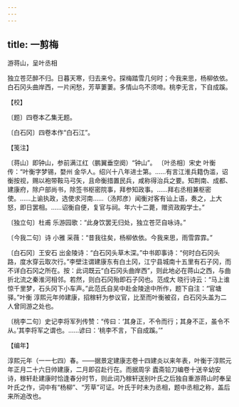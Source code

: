 ```yaml
---
---
---
```

title: 一剪梅
---



游蒋山，呈叶丞相





独立苍茫醉不归。日暮天寒，归去来兮。探梅踏雪几何时；今我来思，杨柳依依。　白石冈头曲岸西，一片闲愁，芳草萋萋。多情山鸟不须啼。桃李无言，下自成蹊。





【校】


〔题〕四卷本乙集无题。

〔白石冈〕四卷本作“白石江”。





【笺注】


〔蒋山〕即钟山，参前满江红（鹏翼垂空阕）“钟山”。 〔叶丞相〕宋史 叶衡传：“叶衡字梦锡，婺州 金华人。绍兴十八年进士第。……有言江淮兵籍伪滥，诏衡按视，赐以袍带鞍马弓矢，且命衡措置民兵，咸称得治兵之要。知荆南、成都、建康府，除户部尚书，除签书枢密院事，拜参知政事。……拜右丞相兼枢密使。……上谕执政，选使求河南……（汤邦彦）闻衡对客有讪上语，奏之，上大怒，即日罢相。……诏衡自便，复官与祠。年六十二薨，赠资政殿学士。”

〔独立句〕杜甫 乐游园歌：“此身饮罢无归处，独立苍茫自咏诗。”

〔今我二句〕诗 小雅 采薇：“昔我往矣，杨柳依依。今我来思，雨雪霏霏。”

〔白石冈〕王安石 出金陵诗：“白石冈头草木深。”中书即事诗：“何时白石冈头路，度水穿云取次行。”李壁注谓建康东有白土冈，江宁县城南十五里有石子冈，而不详白石冈之所在。按：此词既云“白石冈头曲岸西”，则此地必在蒋山之西，与曲折北流之秦淮河相邻。若然，则白石冈殆即石子冈也。范成大 晓行诗云：“马上谁惊千里梦，石头冈下小车声。”此范氏自吴中赴金陵途中所作，题下自注：“官塘驿。”叶衡 淳熙元年帅建康，招稼轩为参议官，比至而叶衡被召，白石冈头盖为二人曾同游之处也。

〔桃李二句〕史记李将军列传赞：“传曰：‘其身正，不令而行；其身不正，虽令不从。’其李将军之谓也。……谚曰：‘桃李不言，下自成蹊。’”





【编年】


淳熙元年（一一七四）春。——据景定建康志卷十四建炎以来年表，叶衡于淳熙元年正月二十六日帅建康，二月即召赴行在。而据周孚 蠹斋铅刀编卷十送辛幼安诗，稼轩赴建康时恰逢春分时节，则此词乃稼轩送别叶氏之后独自重游蒋山时奉呈叶氏之作，词中有“杨柳”、“芳草”可证。叶氏于时未为丞相，题中丞相之称，盖后来所追改也。